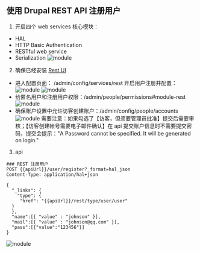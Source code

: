 
<Meta title="开发/用户接口/注册" id="register" />

## 使用 Drupal REST API 注册用户

1. 开启四个 web services 核心模块：

- HAL
- HTTP Basic Authentication
- RESTful web service
- Serialization
  ![module](/assets/storybook/assets/drupal/rest-module.png)

2. 确保已经安装 [Rest UI](https://www.drupal.org/project/restui)

- 进入配置页面： /admin/config/services/rest 开启用户注册并配置：
  ![module](/assets/storybook/assets/drupal/user-register.png)
  ![module](/assets/storybook/assets/drupal/setting-user-register.png)
- 给匿名用户和注册用户权限：/admin/people/permissions#module-rest
  ![module](/assets/storybook/assets/drupal/drupal-rest-perms.png)
- 确保账户设置中允许访客创建账户：/admin/config/people/accounts
  ![module](/assets/storybook/assets/drupal/acount-setting.png)
  需要注意：如果勾选了【访客，但须要管理员批准】提交后需要审核；【访客创建帐号需要电子邮件确认】在 api 提交账户信息时不需要提交密码，提交会提示："A Password cannot be specified. It will be generated on login."

3. api

```
### REST 注册用户
POST {{apiUrl}}/user/register?_format=hal_json
Content-Type: application/hal+json

{
  "_links": {
    "type": {
     "href": "{{apiUrl}}/rest/type/user/user"
  }
  },
  "name":[{ "value" : "johnson" }],
  "mail":[{ "value" : "johnson@qq.com" }],
  "pass":[{"value":"123456"}]
}

```

![module](/assets/storybook/assets/drupal/register-success.png)
